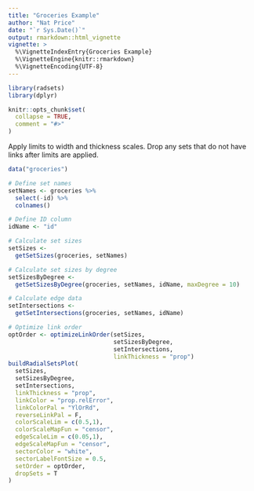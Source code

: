 ```yaml
---
title: "Groceries Example"
author: "Nat Price"
date: "`r Sys.Date()`"
output: rmarkdown::html_vignette
vignette: >
  %\VignetteIndexEntry{Groceries Example}
  %\VignetteEngine{knitr::rmarkdown}
  %\VignetteEncoding{UTF-8}
---
```


```r
library(radsets)
library(dplyr)

knitr::opts_chunk$set(
  collapse = TRUE,
  comment = "#>"
)
```

Apply limits to width and thickness scales. Drop any sets that do not have links after limits are applied.

```r

data("groceries")

# Define set names
setNames <- groceries %>%
  select(-id) %>%
  colnames()

# Define ID column
idName <- "id"

# Calculate set sizes
setSizes <-
  getSetSizes(groceries, setNames)

# Calculate set sizes by degree
setSizesByDegree <-
  getSetSizesByDegree(groceries, setNames, idName, maxDegree = 10)

# Calculate edge data
setIntersections <-
  getSetIntersections(groceries, setNames, idName)

# Optimize link order
optOrder <- optimizeLinkOrder(setSizes,
                              setSizesByDegree,
                              setIntersections,
                              linkThickness = "prop")
buildRadialSetsPlot(
  setSizes,
  setSizesByDegree,
  setIntersections,
  linkThickness = "prop",
  linkColor = "prop.relError",
  linkColorPal = "YlOrRd",
  reverseLinkPal = F,
  colorScaleLim = c(0.5,1),
  colorScaleMapFun = "censor",
  edgeScaleLim = c(0.05,1),
  edgeScaleMapFun = "censor",
  sectorColor = "white",
  sectorLabelFontSize = 0.5,
  setOrder = optOrder,
  dropSets = T
)
```

